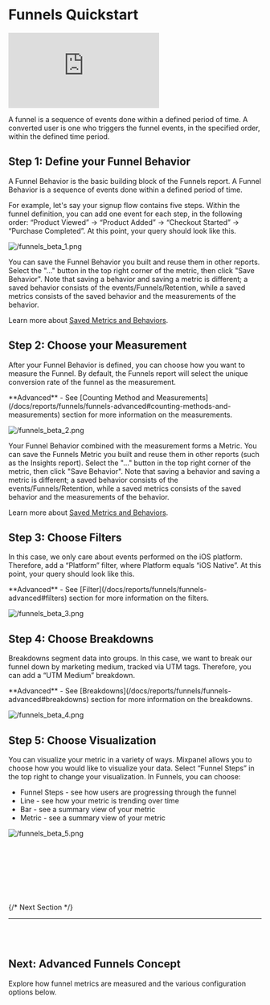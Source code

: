 
# Funnels Quickstart

<p style={{ position: 'relative', paddingBottom: '56.25%', height: 0, overflow: 'hidden' }}>
  <iframe src="https://www.loom.com/embed/7905e588beea48c5bc757ce8c43aae8b" frameborder="0" style={{ position: 'absolute', top: 0, left: 0, width: '100%', height: '100%' }} allowfullscreen></iframe>
</p>

A funnel is a sequence of events done within a defined period of time. A converted user is one who triggers the funnel events, in the specified order, within the defined time period.

## Step 1: Define your Funnel Behavior

A Funnel Behavior is the basic building block of the Funnels report. A Funnel Behavior is a sequence of events done within a defined period of time.

For example,  let's say your signup flow contains five steps. Within the funnel definition, you can add one event for each step, in the following order: “Product Viewed” → “Product Added” → “Checkout Started” → “Purchase Completed”. At this point, your query should look like this.

![/funnels_beta_1.png](/funnels_beta_1.png)

You can save the Funnel Behavior you built and reuse them in other reports. Select the "..." button in the top right corner of the metric, then click "Save Behavior". Note that saving a behavior and saving a metric is different; a saved behavior consists of the events/Funnels/Retention, while a saved metrics consists of the saved behavior and the measurements of the behavior.

Learn more about [Saved Metrics and Behaviors](/docs/features/saved-metrics-and-behaviors).

## Step 2: Choose your Measurement

After your Funnel Behavior is defined, you can choose how you want to measure the Funnel. By default, the Funnels report will select the unique conversion rate of the funnel as the measurement.

<Callout type="info">
**Advanced** - See [Counting Method and Measurements](/docs/reports/funnels/funnels-advanced#counting-methods-and-measurements) section for more information on the measurements.
</Callout>

![/funnels_beta_2.png](/funnels_beta_2.png)

Your Funnel Behavior combined with the measurement forms a Metric. You can save the Funnels Metric you built and reuse them in other reports (such as the Insights report). Select the "..." button in the top right corner of the metric, then click "Save Behavior". Note that saving a behavior and saving a metric is different; a saved behavior consists of the events/Funnels/Retention, while a saved metrics consists of the saved behavior and the measurements of the behavior.

Learn more about [Saved Metrics and Behaviors](/docs/features/saved-metrics-and-behaviors).

## Step 3: Choose Filters

In this case, we only care about events performed on the iOS platform. Therefore, add a “Platform” filter, where Platform equals “iOS Native”. At this point, your query should look like this.

<Callout type="info">
**Advanced** - See [Filter](/docs/reports/funnels/funnels-advanced#filters) section for more information on the filters.
</Callout>

![/funnels_beta_3.png](/funnels_beta_3.png)

## Step 4: Choose Breakdowns

Breakdowns segment data into groups. In this case, we want to break our funnel down by marketing medium, tracked via UTM tags. Therefore, you can add a “UTM Medium” breakdown.

<Callout type="info">
**Advanced** - See [Breakdowns](/docs/reports/funnels/funnels-advanced#breakdowns) section for more information on the breakdowns.
</Callout>

![/funnels_beta_4.png](/funnels_beta_4.png)

## Step 5: Choose Visualization

You can visualize your metric in a variety of ways. Mixpanel allows you to choose how you would like to visualize your data. Select “Funnel Steps” in the top right to change your visualization. In Funnels, you can choose:

- Funnel Steps - see how users are progressing through the funnel
- Line - see how your metric is trending over time
- Bar - see a summary view of your metric
- Metric - see a summary view of your metric

![/funnels_beta_5.png](/funnels_beta_5.png)

<br></br>
<br></br>
<br></br>

{/* Next Section */}

<hr></hr>
<br></br>
<div className="extendedButtonComponent" >
<div className="bg-base100 rounded-xl">
  <h2 className="text-2xl font-medium mb-2 color:bg-purple200">
    Next: Advanced Funnels Concept
  </h2>
  <p>
    Explore how funnel metrics are measured and the various configuration options below.
  </p>
  <br></br>
  <ExtendedButton
    title="Funnels Advanced Concepts"
    link="/docs/reports/funnels/funnels-advanced"
  ></ExtendedButton>
</div>
</div>
<br></br>
<br></br>